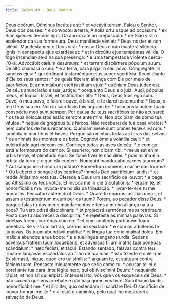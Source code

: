 ```yaml
---
title: Salmo 49 - Deus deorum
---
```


<div class="grid grid-cols-2 gap-5">
  <span class="text-justify">
    Deus deórum, Dóminus locútus est: * et vocávit terram,
  </span>
  <span class="text-justify">
    Falou o Senhor, Deus dos deuses: * e convocou a terra,
  </span>
  <span class="text-justify">
    A solis ortu usque ad occásum: * ex Sion spécies decóris ejus.
  </span>
  <span class="text-justify">
    Da aurora até ao crepúsculo: * de Sião virá o esplendor da sua formosura.
  </span>
  <span class="text-justify">
    Deus maniféste véniet: * Deus noster et non silébit.
  </span>
  <span class="text-justify">
    Manifestamente Deus virá: * nosso Deus e não manterá silêncio.
  </span>
  <span class="text-justify">
    Ignis in conspéctu ejus exardéscet: * et in circúitu ejus tempéstas válida.
  </span>
  <span class="text-justify">
    O fogo incendiar-se-á na sua presença: * e uma tempestade violenta
    cerca-l'O-á.
  </span>
  <span class="text-justify">
    Advocábit cælum desúrsum: * et terram discérnere pópulum suum.
  </span>
  <span class="text-justify">
    De alto chamará o céu: * e a terra, para julgar o seu povo.
  </span>
  <span class="text-justify">
    Congregáte illi sanctos ejus: * qui órdinant testaméntum ejus super
    sacrifícia.
  </span>
  <span class="text-justify">
    Reuni diante d’Ele os seus santos: * os quais fizeram aliança com Ele por
    meio de sacrifícios.
  </span>
  <span class="text-justify">
    Et annuntiábunt cæli justítiam ejus: * quóniam Deus judex est.
  </span>
  <span class="text-justify">
    Os céus anunciarão a sua justiça: * porquanto Deus é o juiz.
  </span>
  <span class="text-justify">
    Audi, pópulus meus, et loquar: Israël, et testificábor tibi: * Deus, Deus
    tuus ego sum.
  </span>
  <span class="text-justify">
    Ouve, ó meu povo, e falarei: ouve, ó Israel, e te darei testemunho: * Deus,
    o teu Deus sou eu.
  </span>
  <span class="text-justify">
    Non in sacrifíciis tuis árguam te: * holocáusta autem tua in conspéctu meo
    sunt semper.
  </span>
  <span class="text-justify">
    Por causa de teus sacrifícios te não acusarei: * os teus holocaustos estão
    sempre ante mim.
  </span>
  <span class="text-justify">
    Non accípiam de domo tua vítulos: * neque de grégibus tuis hircos.
  </span>
  <span class="text-justify">
    Não receberei de tua casa vitelos: * nem cabritos de teus rebanhos.
  </span>
  <span class="text-justify">
    Quóniam meæ sunt omnes feræ silvárum: * juménta in móntibus et boves.
  </span>
  <span class="text-justify">
    Porque são minhas todas as feras das selvas: * os animais dos montes e os
    bois.
  </span>
  <span class="text-justify">
    Cognóvi ómnia volatília cæli: * et pulchritúdo agri mecum est.
  </span>
  <span class="text-justify">
    Conheço todas as aves do céu: * e comigo está a formosura do campo.
  </span>
  <span class="text-justify">
    Si esuríero, non dicam tibi: * meus est enim orbis terræ, et plenitúdo ejus.
  </span>
  <span class="text-justify">
    Se fome tiver te não direi: * pois minha é a órbita da terra e o que ela
    contém.
  </span>
  <span class="text-justify">
    Numquid manducábo carnes taurórum? * Aut sánguinem hircórum potábo?
  </span>
  <span class="text-justify">
    Porventura comerei a carne dos touros? * Ou beberei o sangue dos cabritos?
  </span>
  <span class="text-justify">
    Ímmola Deo sacrifícium laudis: * et redde Altíssimo vota tua.
  </span>
  <span class="text-justify">
    Oferece a Deus um sacrifício de louvor: * e paga ao Altíssimo os teus votos.
  </span>
  <span class="text-justify">
    Et ínvoca me in die tribulatiónis: * éruam te, et honorificábis me.
  </span>
  <span class="text-justify">
    Invoca-me no dia da tribulação: * livrar-te-ei e tu me honrarás.
  </span>
  <span class="text-justify">
    Peccatóri autem dixit Deus: * Quare tu enárras justítias meas, et assúmis
    testaméntum meum per os tuum?
  </span>
  <span class="text-justify">
    Porém, ao pecador disse Deus: * porque falas tu dos meus mandamentos e tens
    a minha aliança na tua boca?
  </span>
  <span class="text-justify">
    Tu vero odísti disciplínam: * et projecísti sermónes meos retrórsum:
  </span>
  <span class="text-justify">
    Posto que tu aborreces a disciplina: * e rejeitaste as minhas palavras:
  </span>
  <span class="text-justify">
    Si vidébas furem, currébas cum eo: * et cum adúlteris portiónem tuam
    ponébas.
  </span>
  <span class="text-justify">
    Se vias um ladrão, corrias ao seu lado: * e com os adúlteros te juntavas.
  </span>
  <span class="text-justify">
    Os tuum abundávit malítia: * et lingua tua concinnábat dolos.
  </span>
  <span class="text-justify">
    Em malícia abundou a tua boca: * e a tua língua enganos urdia.
  </span>
  <span class="text-justify">
    Sedens advérsus fratrem tuum loquebáris, et advérsus fílium matris tuæ
    ponébas scándalum: * hæc fecísti, et tácui.
  </span>
  <span class="text-justify">
    Estando sentado, falavas contra teu irmão e lançavas escândalos ao filho de
    tua mãe: * isto fizeste e calei-me.
  </span>
  <span class="text-justify">
    Existimásti, iníque, quod ero tui símilis: * árguam te, et státuam contra
    fáciem tuam.
  </span>
  <span class="text-justify">
    Pensaste iniquamente que seria como tu: * acusar-te-ei e porei ante tua
    cara.
  </span>
  <span class="text-justify">
    Intellégite hæc, qui obliviscímini Deum: * nequándo rápiat, et non sit qui
    erípiat.
  </span>
  <span class="text-justify">
    Entendei isto, vós que vos esqueceis de Deus: * não suceda que vos arrebate
    e não haja quem vos livre.
  </span>
  <span class="text-justify">
    Sacrifícium laudis honorificábit me: * et illic iter, quo osténdam illi
    salutáre Dei.
  </span>
  <span class="text-justify">
    O sacrifício de louvor honrar-me-á: * e aí está o caminho, pelo qual lhe
    mostrarei a salvação de Deus.
  </span>
</div>
